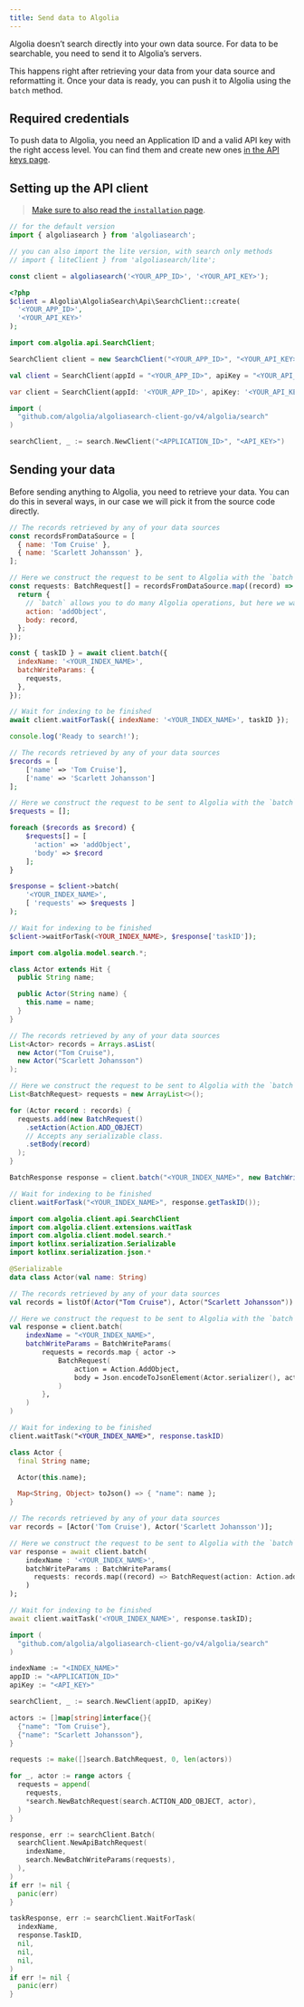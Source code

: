 ```yaml
---
title: Send data to Algolia
---
```



Algolia doesn’t search directly into your own data source. For data to be searchable, you need to send it to Algolia’s servers.

This happens right after retrieving your data from your data source and reformatting it. Once your data is ready, you can push it to Algolia using the `batch` method.

## Required credentials

To push data to Algolia, you need an Application ID and a valid API key with the right access level. You can find them and create new ones [in the API keys page](https://www.algolia.com/account/api-keys/all).

## Setting up the API client

> [Make sure to also read the `installation` page](/docs/clients/installation).

<TabsLanguage>
<TabItem value="javascript">

```js
// for the default version
import { algoliasearch } from 'algoliasearch';

// you can also import the lite version, with search only methods
// import { liteClient } from 'algoliasearch/lite';

const client = algoliasearch('<YOUR_APP_ID>', '<YOUR_API_KEY>');
```

</TabItem>
<TabItem value="php">

```php
<?php
$client = Algolia\AlgoliaSearch\Api\SearchClient::create(
  '<YOUR_APP_ID>',
  '<YOUR_API_KEY>'
);
```

</TabItem>
<TabItem value="java">

```java
import com.algolia.api.SearchClient;

SearchClient client = new SearchClient("<YOUR_APP_ID>", "<YOUR_API_KEY>");
```

</TabItem>

<TabItem value="kotlin">

```kotlin
val client = SearchClient(appId = "<YOUR_APP_ID>", apiKey = "<YOUR_API_KEY>")
```

</TabItem>

<TabItem value="dart">

```dart
var client = SearchClient(appId: '<YOUR_APP_ID>', apiKey: '<YOUR_API_KEY>');
```

</TabItem>

<TabItem value="go">

```go
import (
  "github.com/algolia/algoliasearch-client-go/v4/algolia/search"
)

searchClient, _ := search.NewClient("<APPLICATION_ID>", "<API_KEY>")
```

</TabItem>
</TabsLanguage>

## Sending your data

Before sending anything to Algolia, you need to retrieve your data. You can do this in several ways, in our case we will pick it from the source code directly.

<TabsLanguage>
<TabItem value="javascript">

```js
// The records retrieved by any of your data sources
const recordsFromDataSource = [
  { name: 'Tom Cruise' },
  { name: 'Scarlett Johansson' },
];

// Here we construct the request to be sent to Algolia with the `batch` method
const requests: BatchRequest[] = recordsFromDataSource.map((record) => {
  return {
    // `batch` allows you to do many Algolia operations, but here we want to index our record.
    action: 'addObject',
    body: record,
  };
});

const { taskID } = await client.batch({
  indexName: '<YOUR_INDEX_NAME>',
  batchWriteParams: {
    requests,
  },
});

// Wait for indexing to be finished
await client.waitForTask({ indexName: '<YOUR_INDEX_NAME>', taskID });

console.log('Ready to search!');
```

</TabItem>
<TabItem value="php">

```php
// The records retrieved by any of your data sources
$records = [
    ['name' => 'Tom Cruise'],
    ['name' => 'Scarlett Johansson']
];

// Here we construct the request to be sent to Algolia with the `batch` method
$requests = [];

foreach ($records as $record) {
    $requests[] = [
      'action' => 'addObject',
      'body' => $record
    ];
}

$response = $client->batch(
    '<YOUR_INDEX_NAME>',
    [ 'requests' => $requests ]
);

// Wait for indexing to be finished
$client->waitForTask(<YOUR_INDEX_NAME>, $response['taskID']);
```

</TabItem>
<TabItem value="java">

```java
import com.algolia.model.search.*;

class Actor extends Hit {
  public String name;

  public Actor(String name) {
    this.name = name;
  }
}

// The records retrieved by any of your data sources
List<Actor> records = Arrays.asList(
  new Actor("Tom Cruise"),
  new Actor("Scarlett Johansson")
);

// Here we construct the request to be sent to Algolia with the `batch` method
List<BatchRequest> requests = new ArrayList<>();

for (Actor record : records) {
  requests.add(new BatchRequest()
    .setAction(Action.ADD_OBJECT)
    // Accepts any serializable class.
    .setBody(record)
  );
}

BatchResponse response = client.batch("<YOUR_INDEX_NAME>", new BatchWriteParams().setRequests(batch));

// Wait for indexing to be finished
client.waitForTask("<YOUR_INDEX_NAME>", response.getTaskID());
```

</TabItem>

<TabItem value="kotlin">

```kotlin
import com.algolia.client.api.SearchClient
import com.algolia.client.extensions.waitTask
import com.algolia.client.model.search.*
import kotlinx.serialization.Serializable
import kotlinx.serialization.json.*

@Serializable
data class Actor(val name: String)

// The records retrieved by any of your data sources
val records = listOf(Actor("Tom Cruise"), Actor("Scarlett Johansson"))

// Here we construct the request to be sent to Algolia with the `batch` method
val response = client.batch(
    indexName = "<YOUR_INDEX_NAME>",
    batchWriteParams = BatchWriteParams(
        requests = records.map { actor ->
            BatchRequest(
                action = Action.AddObject,
                body = Json.encodeToJsonElement(Actor.serializer(), actor).jsonObject,
            )
        },
    )
)

// Wait for indexing to be finished
client.waitTask("<YOUR_INDEX_NAME>", response.taskID)
```

</TabItem>

<TabItem value="dart">

```dart
class Actor {
  final String name;

  Actor(this.name);

  Map<String, Object> toJson() => { "name": name };
}

// The records retrieved by any of your data sources
var records = [Actor('Tom Cruise'), Actor('Scarlett Johansson')];

// Here we construct the request to be sent to Algolia with the `batch` method
var response = await client.batch(
    indexName : '<YOUR_INDEX_NAME>',
    batchWriteParams : BatchWriteParams(
      requests: records.map((record) => BatchRequest(action: Action.addObject, body: record)).toList(),
    )
);

// Wait for indexing to be finished
await client.waitTask('<YOUR_INDEX_NAME>', response.taskID);
```

</TabItem>

<TabItem value="go">

```go
import (
  "github.com/algolia/algoliasearch-client-go/v4/algolia/search"
)

indexName := "<INDEX_NAME>"
appID := "<APPLICATION_ID>"
apiKey := "<API_KEY>"

searchClient, _ := search.NewClient(appID, apiKey)

actors := []map[string]interface{}{
  {"name": "Tom Cruise"},
  {"name": "Scarlett Johansson"},
}

requests := make([]search.BatchRequest, 0, len(actors))

for _, actor := range actors {
  requests = append(
    requests,
    *search.NewBatchRequest(search.ACTION_ADD_OBJECT, actor),
  )
}

response, err := searchClient.Batch(
  searchClient.NewApiBatchRequest(
    indexName,
    search.NewBatchWriteParams(requests),
  ),
)
if err != nil {
  panic(err)
}

taskResponse, err := searchClient.WaitForTask(
  indexName,
  response.TaskID,
  nil,
  nil,
  nil,
)
if err != nil {
  panic(err)
}
```

</TabItem>
</TabsLanguage>
